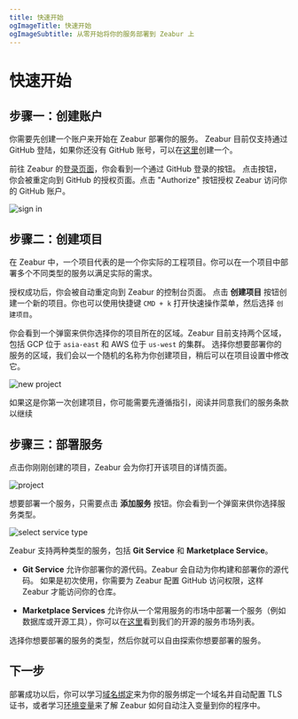```yaml
---
title: 快速开始
ogImageTitle: 快速开始
ogImageSubtitle: 从零开始将你的服务部署到 Zeabur 上
---
```



# 快速开始

## 步骤一：创建账户

你需要先创建一个账户来开始在 Zeabur 部署你的服务。
Zeabur 目前仅支持通过 GitHub 登陆，如果你还没有 GitHub 账号，可以在[这里](https://github.com/join)创建一个。

前往 Zeabur 的[登录页面](https://dash.zeabur.com/login)，你会看到一个通过 GitHub 登录的按钮。
点击按钮，你会被重定向到 GitHub 的授权页面。点击 "Authorize" 按钮授权 Zeabur 访问你的 GitHub 账户。

![sign in](/start/sign-in.png)

## 步骤二：创建项目

在 Zeabur 中，一个项目代表的是一个你实际的工程项目。你可以在一个项目中部署多个不同类型的服务以满足实际的需求。

授权成功后，你会被自动重定向到 Zeabur 的控制台页面。
点击 **创建项目** 按钮创建一个新的项目。你也可以使用快捷键 `CMD + k` 打开快速操作菜单，然后选择 `创建项目`。

你会看到一个弹窗来供你选择你的项目所在的区域。Zeabur 目前支持两个区域，包括 GCP 位于 `asia-east` 和 AWS 位于 `us-west` 的集群。
选择你想要部署你的服务的区域，我们会以一个随机的名称为你创建项目，稍后可以在项目设置中修改它。

![new project](/start/create-project.png)

<Callout>
  如果这是你第一次创建项目，你可能需要先遵循指引，阅读并同意我们的服务条款以继续
</Callout>

## 步骤三：部署服务

点击你刚刚创建的项目，Zeabur 会为你打开该项目的详情页面。

![project](/start/project.png)

想要部署一个服务，只需要点击 **添加服务** 按钮。你会看到一个弹窗来供你选择服务类型。

![select service type](/start/select-service-type.png)

Zeabur 支持两种类型的服务，包括 **Git Service** 和 **Marketplace Service**。

- **Git Service** 允许你部署你的源代码。Zeabur 会自动为你构建和部署你的源代码。
  如果是初次使用，你需要为 Zeabur 配置 GitHub 访问权限，这样 Zeabur 才能访问你的仓库。

- **Marketplace Services** 允许你从一个常用服务的市场中部署一个服务（例如数据库或开源工具），你可以在[这里](https://github.com/zeabur/zeabur/tree/main/prebuilts)看到我们的开源的服务市场列表。

选择你想要部署的服务的类型，然后你就可以自由探索你想要部署的服务。

## 下一步

部署成功以后，你可以学习[域名绑定](/deploy/domain-binding)来为你的服务绑定一个域名并自动配置 TLS 证书，或者学习[环境变量](/deploy/variables)来了解 Zeabur 如何自动注入变量到你的程序中。
